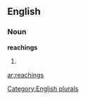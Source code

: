 ==English==

===Noun===
'''reachings'''

# {{plural of|[[reaching]]}}

{{anagrams:en/aceghinrs}}
[[Category:English plurals]]

[[ar:reachings]]